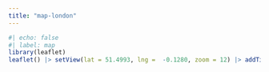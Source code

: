 ```yaml
---
title: "map-london"
---
```


```r
#| echo: false
#| label: map
library(leaflet)
leaflet() |> setView(lat = 51.4993, lng =  -0.1280, zoom = 12) |> addTiles()
```
